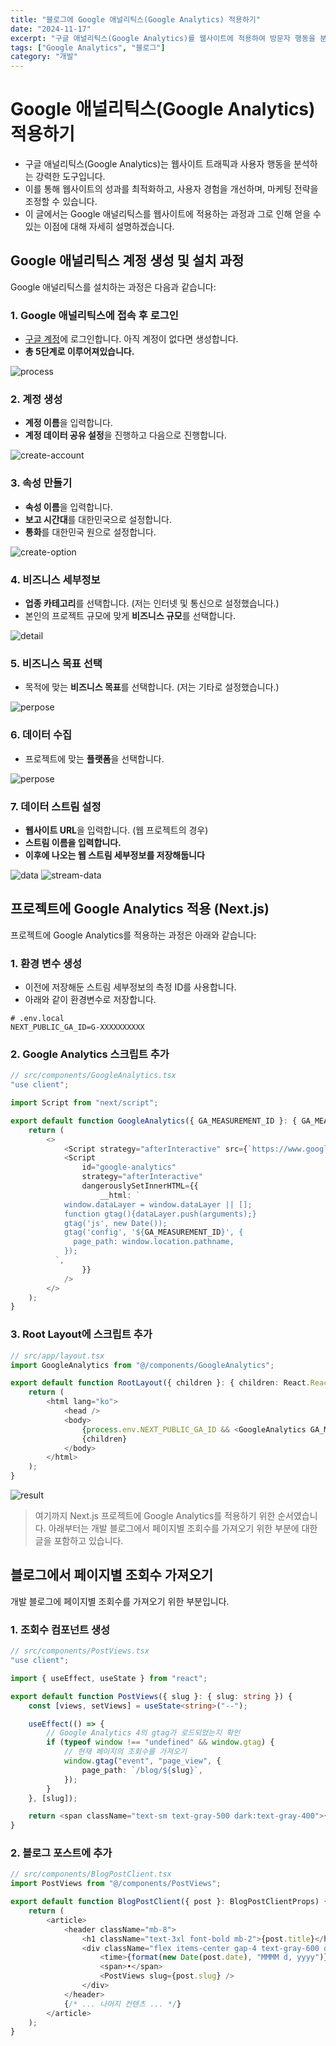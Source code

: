 ```yaml
---
title: "블로그에 Google 애널리틱스(Google Analytics) 적용하기"
date: "2024-11-17"
excerpt: "구글 애널리틱스(Google Analytics)를 웹사이트에 적용하여 방문자 행동을 분석하고 웹사이트 성과를 향상시키는 방법에 대해 자세히 설명합니다."
tags: ["Google Analytics", "블로그"]
category: "개발"
---
```


# Google 애널리틱스(Google Analytics) 적용하기

- 구글 애널리틱스(Google Analytics)는 웹사이트 트래픽과 사용자 행동을 분석하는 강력한 도구입니다.
- 이를 통해 웹사이트의 성과를 최적화하고, 사용자 경험을 개선하며, 마케팅 전략을 조정할 수 있습니다.
- 이 글에서는 Google 애널리틱스를 웹사이트에 적용하는 과정과 그로 인해 얻을 수 있는 이점에 대해 자세히 설명하겠습니다.

## Google 애널리틱스 계정 생성 및 설치 과정

Google 애널리틱스를 설치하는 과정은 다음과 같습니다:

### 1. Google 애널리틱스에 접속 후 로그인

- [구글 계정](https://accounts.google.com/v3/signin/identifier?continue=https%3A%2F%2Fanalytics.google.com%2Fanalytics%2Fweb%2F%3Fauthuser%3D0%23%2Fprovision%2FSignUp&followup=https%3A%2F%2Fanalytics.google.com%2Fanalytics%2Fweb%2F%3Fauthuser%3D0&ifkv=AcMMx-dzwNyUj5YkC8PRDYfIEVhhWcaaXiOTN0gCJNJz-oP3EZ3Z2R7pum1ud1Ew2xEAZIP0NIeJhA&passive=1209600&service=analytics&flowName=GlifWebSignIn&flowEntry=ServiceLogin&dsh=S2015974618%3A1731837813805706&ddm=1)에 로그인합니다. 아직 계정이 없다면 생성합니다.
- **총 5단계로 이루어져있습니다.**

![process](https://imagedelivery.net/CJyrB-EkqcsF2D6ApJzEBg/7aa914b5-901c-4ba5-66c5-4a3eb7c64000/public)

### 2. 계정 생성

- **계정 이름**을 입력합니다.
- **계정 데이터 공유 설정**을 진행하고 다음으로 진행합니다.

![create-account](https://imagedelivery.net/CJyrB-EkqcsF2D6ApJzEBg/443d47c8-62b9-43ea-df70-69de5bb70e00/public)

### 3. 속성 만들기

- **속성 이름**을 입력합니다.
- **보고 시간대**를 대한민국으로 설정합니다.
- **통화**를 대한민국 원으로 설정합니다.

![create-option](https://imagedelivery.net/CJyrB-EkqcsF2D6ApJzEBg/fc5fbc8d-3615-4aea-c9f4-0b4e48569d00/public)

### 4. 비즈니스 세부정보

- **업종 카테고리**를 선택합니다. (저는 인터넷 및 통신으로 설정했습니다.)
- 본인의 프로젝트 규모에 맞게 **비즈니스 규모**를 선택합니다.

![detail](https://imagedelivery.net/CJyrB-EkqcsF2D6ApJzEBg/2b1b4c0d-fc26-4d4c-e923-20f4a6ee6400/public)

### 5. 비즈니스 목표 선택

- 목적에 맞는 **비즈니스 목표**를 선택합니다. (저는 기타로 설정했습니다.)

![perpose](https://imagedelivery.net/CJyrB-EkqcsF2D6ApJzEBg/e9b60cc3-05ce-4363-3275-190ff4a93200/public)

### 6. 데이터 수집

- 프로젝트에 맞는 **플랫폼**을 선택합니다.

![perpose](https://imagedelivery.net/CJyrB-EkqcsF2D6ApJzEBg/b56b8609-0365-4d5d-4730-f9f16e91d900/public)

### 7. 데이터 스트림 설정

- **웹사이트 URL**을 입력합니다. (웹 프로젝트의 경우)
- **스트림 이름을 입력합니다.**
- **이후에 나오는 웹 스트림 세부정보를 저장해둡니다**

![data](https://imagedelivery.net/CJyrB-EkqcsF2D6ApJzEBg/0b7535de-b870-45a4-953d-a3e6d7becd00/public)
![stream-data](https://imagedelivery.net/CJyrB-EkqcsF2D6ApJzEBg/05e5a62d-a97c-43e7-8589-30f60ede2500/public)

## 프로젝트에 Google Analytics 적용 (Next.js)

프로젝트에 Google Analytics를 적용하는 과정은 아래와 같습니다:

### 1. 환경 변수 생성

- 이전에 저장해둔 스트림 세부정보의 측정 ID를 사용합니다.
- 아래와 같이 환경변수로 저장합니다.

```env
# .env.local
NEXT_PUBLIC_GA_ID=G-XXXXXXXXXX
```

### 2. Google Analytics 스크립트 추가

```typescript
// src/components/GoogleAnalytics.tsx
"use client";

import Script from "next/script";

export default function GoogleAnalytics({ GA_MEASUREMENT_ID }: { GA_MEASUREMENT_ID: string }) {
	return (
		<>
			<Script strategy="afterInteractive" src={`https://www.googletagmanager.com/gtag/js?id=${GA_MEASUREMENT_ID}`} />
			<Script
				id="google-analytics"
				strategy="afterInteractive"
				dangerouslySetInnerHTML={{
					__html: `
            window.dataLayer = window.dataLayer || [];
            function gtag(){dataLayer.push(arguments);}
            gtag('js', new Date());
            gtag('config', '${GA_MEASUREMENT_ID}', {
              page_path: window.location.pathname,
            });
          `,
				}}
			/>
		</>
	);
}
```

### 3. Root Layout에 스크립트 추가

```typescript
// src/app/layout.tsx
import GoogleAnalytics from "@/components/GoogleAnalytics";

export default function RootLayout({ children }: { children: React.ReactNode }) {
	return (
		<html lang="ko">
			<head />
			<body>
				{process.env.NEXT_PUBLIC_GA_ID && <GoogleAnalytics GA_MEASUREMENT_ID={process.env.NEXT_PUBLIC_GA_ID} />}
				{children}
			</body>
		</html>
	);
}
```

![result](https://imagedelivery.net/CJyrB-EkqcsF2D6ApJzEBg/6c1c8d0d-07c1-4d60-a332-78080fe75e00/public)

> 여기까지 Next.js 프로젝트에 Google Analytics를 적용하기 위한 순서였습니다.
> 아래부터는 개발 블로그에서 페이지별 조회수를 가져오기 위한 부분에 대한 글을 포함하고 있습니다.

## 블로그에서 페이지별 조회수 가져오기

개발 블로그에 페이지별 조회수를 가져오기 위한 부분입니다.

### 1. 조회수 컴포넌트 생성

```typescript
// src/components/PostViews.tsx
"use client";

import { useEffect, useState } from "react";

export default function PostViews({ slug }: { slug: string }) {
	const [views, setViews] = useState<string>("--");

	useEffect(() => {
		// Google Analytics 4의 gtag가 로드되었는지 확인
		if (typeof window !== "undefined" && window.gtag) {
			// 현재 페이지의 조회수를 가져오기
			window.gtag("event", "page_view", {
				page_path: `/blog/${slug}`,
			});
		}
	}, [slug]);

	return <span className="text-sm text-gray-500 dark:text-gray-400">{views} views</span>;
}
```

### 2. 블로그 포스트에 추가

```typescript
// src/components/BlogPostClient.tsx
import PostViews from "@/components/PostViews";

export default function BlogPostClient({ post }: BlogPostClientProps) {
	return (
		<article>
			<header className="mb-8">
				<h1 className="text-3xl font-bold mb-2">{post.title}</h1>
				<div className="flex items-center gap-4 text-gray-600 dark:text-gray-400">
					<time>{format(new Date(post.date), "MMMM d, yyyy")}</time>
					<span>•</span>
					<PostViews slug={post.slug} />
				</div>
			</header>
			{/* ... 나머지 컨텐츠 ... */}
		</article>
	);
}
```
